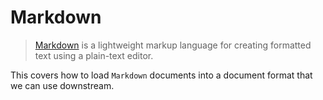 # Markdown

>[Markdown](https://en.wikipedia.org/wiki/Markdown) is a lightweight markup language for creating formatted text using a plain-text editor.

This covers how to load `Markdown` documents into a document format that we can use downstream.


<Example/>
